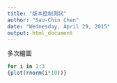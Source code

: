 ```yaml
---
title: "版本控制測試"
author: "Sau-Chin Chen"
date: "Wednesday, April 29, 2015"
output: html_document
---
```

多次繪圖
```r
for i in 1:3
{plot(rnorm(i*10))}
```

